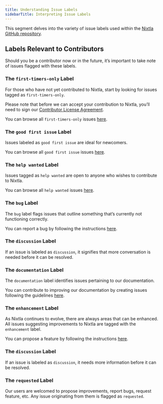 ```yaml
---
title: Understanding Issue Labels
sidebarTitle: Interpreting Issue Labels
---
```


This segment delves into the variety of issue labels used within the
[Nixtla GitHub repository](https://github.com/nixtla/nixtla).

## Labels Relevant to Contributors

Should you be a contributor now or in the future, it’s important to take
note of issues flagged with these labels.

### The `first-timers-only` Label

For those who have not yet contributed to Nixtla, start by looking for
issues tagged as `first-timers-only`.

Please note that before we can accept your contribution to Nixtla,
you’ll need to sign our [Contributor License
Agreement](https://github.com/nixtla/nixtla_native/blob/stable/assets/contributions-agreement/individual-contributor.md).

You can browse all `first-timers-only` issues
[here](https://github.com/nixtla/nixtla/labels/first-timers-only).

### The `good first issue` Label

Issues labeled as `good first issue` are ideal for newcomers.

You can browse all `good first issue` issues
[here](https://github.com/nixtla/nixtla/labels/good%20first%20issue).

### The `help wanted` Label

Issues tagged as `help wanted` are open to anyone who wishes to
contribute to Nixtla.

You can browse all `help wanted` issues
[here](https://github.com/nixtla/nixtla/labels/help%20wanted).

### The `bug` Label

The `bug` label flags issues that outline something that’s currently not
functioning correctly.

You can report a bug by following the instructions
[here](/contribute/issues#report-a-bug).

### The `discussion` Label

If an issue is labeled as `discussion`, it signifies that more
conversation is needed before it can be resolved.

### The `documentation` Label

The `documentation` label identifies issues pertaining to our
documentation.

You can contribute to improving our documentation by creating issues
following the guidelines [here](/contribute/issues#improve-our-docs).

### The `enhancement` Label

As Nixtla continues to evolve, there are always areas that can be
enhanced. All issues suggesting improvements to Nixtla are tagged with
the `enhancement` label.

You can propose a feature by following the instructions
[here](/contribute/issues#request-a-feature).

### The `discussion` Label

If an issue is labeled as `discussion`, it needs more information before
it can be resolved.

### The `requested` Label

Our users are welcomed to propose improvements, report bugs, request
feature, etc. Any issue originating from them is flagged as `requested`.

